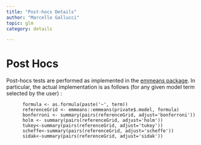 ```yaml
---
title: "Post-hocs Details"
author: "Marcello Gallucci"
topic: glm
category: details

---
```


# Post Hocs

Post-hocs tests are performed as implemented in the [emmeans package](https://cran.r-project.org/web/packages/emmeans/index.html). In particular, the actual implementation is as follows (for any given model term selected by the user) :

```
      formula <- as.formula(paste('~', term))
      referenceGrid <- emmeans::emmeans(private$.model, formula)
      bonferroni <- summary(pairs(referenceGrid, adjust='bonferroni'))
      holm <- summary(pairs(referenceGrid, adjust='holm'))
      tukey<-summary(pairs(referenceGrid, adjust='tukey'))
      scheffe<-summary(pairs(referenceGrid, adjust='scheffe'))
      sidak<-summary(pairs(referenceGrid, adjust='sidak'))

      
```



